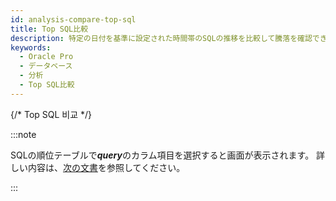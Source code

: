 ```yaml
---
id: analysis-compare-top-sql
title: Top SQL比較
description: 特定の日付を基準に設定された時間帯のSQLの推移を比較して騰落を確認できます。
keywords:
  - Oracle Pro
  - データベース
  - 分析
  - Top SQL比較
---
```


{/* Top SQL 비교 */}

<CompareTopSQL />

:::note

SQLの順位テーブルで***query***のカラム項目を選択すると<Cmdname sid="TTL06224" className="uitext" />画面が表示されます。 詳しい内容は、[次の文書](usage-ui#query-details)を参照してください。

:::
